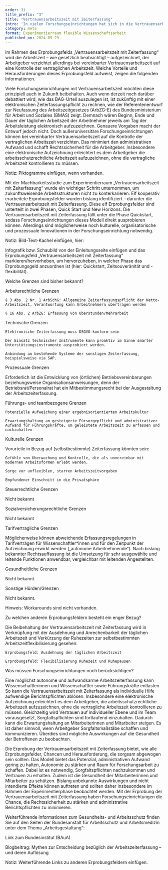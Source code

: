 ```yaml
---
order: 31
title_prefix: "3"
title: "Vertrauensarbeitszeit mit Zeiterfassung"
intro: 'In vielen Forschungseinrichtungen hat sich in die Vertrauensarbeitszeit etabliert und bewährt. Angesichts des Urteils des Europäischen Gerichtshofs (EuGH) vom 14. Mai 2019 (EuGH Rs. 55/18 CCOO) hat das Bundesarbeitsgericht (BAG) mit Beschluss vom 13. September 2022 (Az. 1 ABR 22/21) festgestellt, dass in Deutschland die Arbeitszeit der Arbeitnehmerinnen und Arbeitnehmer aufzuzeichnen ist. Die Arbeitgeber sind nach § 3 Abs. 2 Nr. 1 des Arbeitsschutzgesetzes (ArbSchG) somit verpflichtet ein System zur Erfassung der geleisteten Arbeitszeit einzuführen.'
category: meta
format: Experimentierraum flexible Wissenschaftsarbeit
published_on: 2024-09-23
---
```


Im Rahmen des Erprobungsfelds „Vertrauensarbeitszeit mit Zeiterfassung“ wird die Arbeitszeit – wie gesetzlich beabsichtigt – aufgezeichnet, der Arbeitgeber verzichtet allerdings bei vereinbarter Vertrauensarbeitszeit auf eine Kontrolle der vertraglichen Arbeitszeit. Welche Vorteile und Herausforderungen dieses Erprobungsfeld aufweist, zeigen die folgenden Informationen.

Viele Forschungseinrichtungen mit Vertrauensarbeitszeit möchten diese prinzipiell auch in Zukunft beibehalten. Auch wenn derzeit noch darüber debattiert wird, wie das BAG-Urteil auszulegen ist, ist zukünftig mit einer elektronischen Zeiterfassungspflicht zu rechnen, wie der Referentenentwurf zur Neufassung des Arbeitszeitgesetzes (ArbZG-E) des Bundesministerium für Arbeit und Soziales (BMAS) zeigt. Demnach wären Beginn, Ende und Dauer der täglichen Arbeitszeit der Arbeitnehmer jeweils am Tag der Arbeitsleistung elektronisch aufzuzeichnen. Genauere Vorgaben macht der Entwurf jedoch nicht. Doch außeruniversitäre Forschungseinrichtungen können bei vereinbarter Vertrauensarbeitszeit auf die Kontrolle der vertraglichen Arbeitszeit verzichten. Das minimiert den administrativen Aufwand und schafft Rechtssicherheit für die Arbeitgeber. Insbesondere eine elektronische Aufzeichnung erleichtert es dem Arbeitgeber die arbeitsschutzrechtliche Arbeitszeit aufzuzeichnen, ohne die vertragliche Arbeitszeit kontrollieren zu müssen.

Notiz: Piktogramme einfügen, wenn vorhanden.

Mit der Machbarkeitsstudie zum Experimentierraum „Vertrauensarbeitszeit mit Zeiterfassung“ wurde ein wichtiger Schritt unternommen, um zukunftsweisende Arbeitsstrukturen nicht zu konterkarieren. Elf kooperativ erarbeitete Erprobungsfelder wurden bislang identifiziert – darunter die Vertrauensarbeitszeit mit Zeiterfassung. Diese elf Erprobungsfelder sind unterteilt in zwei Phasen, Quick Start und New Horizons. Die Vertrauensarbeitszeit mit Zeiterfassung fällt unter die Phase Quickstart, sodass Forschungseinrichtungen dieses Modell direkt ausprobieren können. Allerdings sind möglicherweise noch kulturelle, organisatorische und prozessuale Innovationen in der Forschungseinrichtung notwendig.

Notiz: Bild-Text-Kachel einfügen, hier:

Infografik bzw. Schaubild von der Einleitungsseite einfügen und das Erprobungsfeld „Vertrauensarbeitszeit mit Zeiterfassung“ markieren/hervorheben, um hervorzuheben, in welcher Phase das Erprobungsgeld anzuordnen ist (hier: Quickstart, Zeitsouveränität und -flexibilität).

Welche Grenzen sind bisher bekannt?

Arbeitsrechtliche Grenzen


    § 3 Abs. 2 Nr. 1 ArbSchG: Allgemeine Zeiterfassungspflicht der Netto-Arbeitszeit, Verantwortung kann Arbeitnehmern übertragen werden

    § 16 Abs. 2 ArbZG: Erfassung von Überstunden/Mehrarbeit

Technische Grenzen


    Elektronische Zeiterfassung muss DSGVO-konform sein

    Der Einsatz technischer Instrumente kann proaktiv im Sinne smarter Unterstützungsinstrumente ausprobiert werden.

    Anbindung an bestehende Systeme der sonstigen Zeiterfassung, beispielsweise via SAP.

Prozessuale Grenzen


Erforderlich ist die Entwicklung von (örtlichen) Betriebsvereinbarungen beziehungsweise Organisationsanweisungen, denn der Betriebsrat/Personalrat hat ein Mitbestimmungsrecht bei der Ausgestaltung der Arbeitszeiterfassung.

Führungs- und teambezogene Grenzen


    Potenzielle Aufweichung einer ergebnisorientierten Arbeitskultur

    Erwartungshaltung an gesteigerte Fürsorgepflicht und administrativer Aufwand für Führungskräfte, um geleistete Arbeitszeit zu erfassen und nachzuhalten

Kulturelle Grenzen


Vorurteile in Bezug auf (selbstbestimmte) Zeiterfassung könnten sein:

    Gefühle von Überwachung und Kontrolle, die als unvereinbar mit modernen Arbeitsformen erlebt werden.

    Sorge vor unflexiblen, starren Arbeitszeitvorgaben

    Empfundener Einschnitt in die Privatsphäre

Steuerrechtliche Grenzen


Nicht bekannt

Sozialversicherungsrechtliche Grenzen


Nicht bekannt

Tarifvertragliche Grenzen


Möglicherweise können abweichende Erfassungsregelungen in Tarifverträgen für Wissenschaftler*innen und für den Zeitpunkt der Aufzeichnung erwirkt werden („autonome Arbeitnehmende“). Nach bislang bekannter Rechtsauffassung ist die Umsetzung für sehr ausgewählte und leitende Funktionen anwendbar, vergleichbar mit leitenden Angestellten.

Gesundheitliche Grenzen


Nicht bekannt.

Sonstige Hürden/Grenzen


Nicht bekannt.



Hinweis: Workarounds sind nicht vorhanden.



Zu welchen anderen Erprobungsfeldern besteht ein enger Bezug?

Die Beibehaltung der Vertrauensarbeitszeit mit Zeiterfassung wird in Verknüpfung mit der Ausdehnung und Anrechenbarkeit der täglichen Arbeitszeit und Verkürzung der Ruhezeiten zur selbstbestimmten Arbeitszeitflexibilisierung gesehen:

    Erprobungsfeld: Ausdehnung der täglichen Arbeitszeit

    Erprobungsfeld: Flexibilisierung Ruhezeit und Ruhepausen



Was müssen Forschungseinrichtungen noch berücksichtigen?

Eine möglichst autonome und aufwandsarme Arbeitszeiterfassung kann Wissenschaftlerinnen und Wissenschaftler sowie Führungskräfte entlasten. So kann die Vertrauensarbeitszeit mit Zeiterfassung als individuelle Hilfe aufwendige Berichtspflichten ablösen. Insbesondere eine elektronische Aufzeichnung erleichtert es dem Arbeitgeber, die arbeitsschutzrechtliche Arbeitszeit aufzuzeichnen, ohne die vertragliche Arbeitszeit kontrollieren zu müssen. Gleichzeitig wird Vertrauen auf individueller Ebene und im Team vorausgesetzt, Sorgfaltspflichten sind fortlaufend einzuhalten. Dadurch kann die Erwartungshaltung an Mitarbeiterinnen und Mitarbeiter steigen. Es ist daher sinnvoll, wenn Arbeitgeber Sorgfaltsmaßstäbe schaffen und kommunizieren. Überdies sind mögliche Auswirkungen auf die Gesundheit der Betroffenen zu beobachten.

Die Erprobung der Vertrauensarbeitszeit mit Zeiterfassung bietet, wie alle Erprobungsfelder, Chancen und Herausforderung, die sorgsam abgewogen sein sollten. Das Modell bietet das Potenzial, administrativen Aufwand gering zu halten, Autonomie zu stärken und Raum für Forschungsarbeit zu schaffen. Dabei ist es notwendig, Sorgfaltspflichten nachzukommen und Vertrauen zu erhalten. Zudem ist die Gesundheit der Mitarbeiterinnen und Mitarbeiter zu schützen. Bislang unbekannte Auswirkungen und nicht intendierte Effekte können auftreten und sollten daher insbesondere im Rahmen der Experimentierphase beobachtet werden. Mit der Erprobung der Vertrauensarbeitszeit mit Zeiterfassung haben Forschungseinrichtungen die Chance, die Rechtssicherheit zu stärken und administrative Berichtspflichten zu minimieren.

Weiterführende Informationen zum Gesundheits- und Arbeitsschutz finden Sie auf den Seiten der Bundesanstalt für Arbeitsschutz und Arbeitsmedizin unter dem Thema „Arbeitsgestaltung“:

Link zum Bundesinstitut (BAuA)



Blogbeitrag: Mythen zur Entscheidung bezüglich der Arbeitszeiterfassung – und deren Auflösung



Notiz: Weiterführende Links zu anderen Erprobungsfeldern einfügen.
